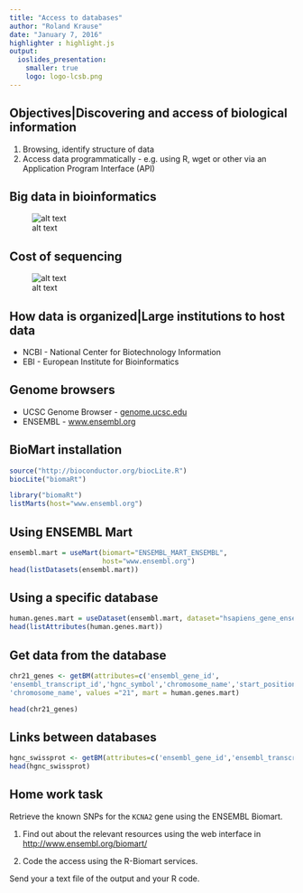 ```yaml
---
title: "Access to databases"
author: "Roland Krause"
date: "January 7, 2016"
highlighter : highlight.js
output: 
  ioslides_presentation:
    smaller: true
    logo: logo-lcsb.png
---
```


## Objectives|Discovering and access of biological information

1. Browsing, identify structure of data
2. Access data programmatically - e.g. using R, wget or other 
via an Application Program Interface (API)

## Big data in bioinformatics

![alt text](../Databases/bigdata.png)

## Cost of sequencing

![alt text](../Databases/costgenome.png)


## How data is organized|Large institutions to host data
- NCBI  - National Center for Biotechnology Information
- EBI - European Institute for Bioinformatics

## Genome browsers

- UCSC Genome Browser - [genome.ucsc.edu](genome.ucsc.edu)
- ENSEMBL - [www.ensembl.org](www.ensembl.org)




## BioMart installation

```r
source("http://bioconductor.org/biocLite.R")
biocLite("biomaRt")

```
```r
library("biomaRt")
listMarts(host="www.ensembl.org")
```


## Using ENSEMBL Mart

```r
ensembl.mart = useMart(biomart="ENSEMBL_MART_ENSEMBL", 
                       host="www.ensembl.org")
head(listDatasets(ensembl.mart))
```

## Using a specific database
```r
human.genes.mart = useDataset(ensembl.mart, dataset="hsapiens_gene_ensembl")
head(listAttributes(human.genes.mart))

```

## Get data from the database

```r
chr21_genes <- getBM(attributes=c('ensembl_gene_id',
'ensembl_transcript_id','hgnc_symbol','chromosome_name','start_position','end_position'), filters =
'chromosome_name', values ="21", mart = human.genes.mart)

head(chr21_genes)
```

## Links between databases


```r
hgnc_swissprot <- getBM(attributes=c('ensembl_gene_id','ensembl_transcript_id','hgnc_symbol','hgnc_id','uniprot_swissprot'),filters = 'ensembl_gene_id', values = 'ENSG00000139618', mart = human.genes.mart)
head(hgnc_swissprot)
```


## Home work task

Retrieve the known SNPs for the `KCNA2` gene using the ENSEMBL Biomart.

1. Find out about the relevant resources using the web interface in [http://www.ensembl.org/biomart/](http://www.ensembl.org/biomart/)

2. Code the access using the R-Biomart services.

Send your a text file of the output and your R code. 

